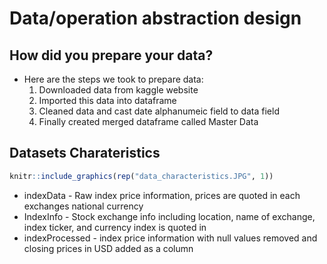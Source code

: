 # Data/operation abstraction design

## How did you prepare your data?
- Here are the steps we took to prepare data:
  1. Downloaded data from kaggle website
  2. Imported this data into dataframe
  3. Cleaned data and cast date alphanumeic field to data field
  4. Finally created merged dataframe called Master Data

## Datasets Charateristics

```{r echo=FALSE, fig.align = 'center', out.width="80%"}
knitr::include_graphics(rep("data_characteristics.JPG", 1))
```

- indexData - Raw index price information, prices are quoted in each exchanges national currency
- IndexInfo - Stock exchange info including location, name of exchange, index ticker, and currency index is quoted in
- indexProcessed - index price information with null values removed and closing prices in USD added as a column
